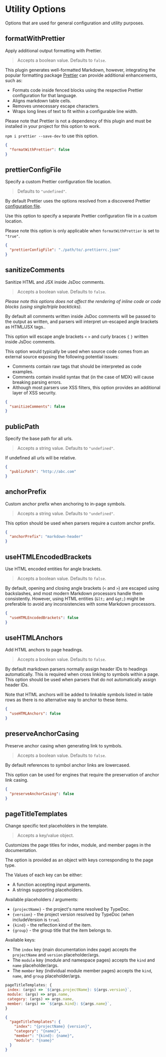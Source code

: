 
# Utility Options

Options that are used for general configuration and utility purposes.

## formatWithPrettier

<Callout emoji="💡">Apply additional output formatting with Prettier.</Callout>

> Accepts a boolean value. Defaults to `false`.

This plugin generates well-formatted Markdown, however, integrating the popular formatting package [Prettier](https://prettier.io/) can provide additional enhancements, such as:

- Formats code inside fenced blocks using the respective Prettier configuration for that language.
- Aligns markdown table cells.
- Removes unnecessary escape characters.
- Wraps long lines of text to fit within a configurable line width.

Please note that Prettier is not a dependency of this plugin and must be installed in your project for this option to work.

`npm i prettier --save-dev` to use this option.

```json filename="typedoc.json"
{
  "formatWithPrettier": false
}
```

## prettierConfigFile

<Callout emoji="💡">
  Specify a custom Prettier configuration file location.
</Callout>

> Defaults to `"undefined"`.

By default Prettier uses the options resolved from a discovered Prettier [configuration file](https://prettier.io/docs/en/configuration.html).

Use this option to specify a separate Prettier configuration file in a custom location.

Please note this option is only applicable when `formatWithPrettier` is set to `"true"`.

```json filename="typedoc.json"
{
  "prettierConfigFile": "./path/to/.prettierrc.json"
}
```

## sanitizeComments

<Callout emoji="💡">Sanitize HTML and JSX inside JsDoc comments.</Callout>

> Accepts a boolean value. Defaults to `false`.

_Please note this options does not affect the rendering of inline code or code blocks (using single/triple backticks)._

By default all comments written inside JsDoc comments will be passed to the output as written, and parsers will interpret un-escaped angle brackets as HTML/JSX tags..

This option will escape angle brackets `<` `>` and curly braces `{` `}` written inside JsDoc comments.

This option would typically be used when source code comes from an external source exposing the following potential issues:

- Comments contain raw tags that should be interpreted as code examples.
- Comments contain invalid syntax that (in the case of MDX) will cause breaking parsing errors.
- Although most parsers use XSS filters, this option provides an additional layer of XSS security.

```json filename="typedoc.json"
{
  "sanitizeComments": false
}
```

## publicPath

<Callout emoji="💡">Specify the base path for all urls.</Callout>

> Accepts a string value. Defaults to `"undefined"`.

If undefined all urls will be relative.

```json filename="typedoc.json"
{
  "publicPath": "http://abc.com"
}
```

## anchorPrefix

<Callout emoji="💡">
  Custom anchor prefix when anchoring to in-page symbols.
</Callout>

> Accepts a string value. Defaults to `"undefined"`.

This option should be used when parsers require a custom anchor prefix.

```json filename="typedoc.json"
{
  "anchorPrefix": "markdown-header"
}
```

## useHTMLEncodedBrackets

<Callout emoji="💡">Use HTML encoded entities for angle brackets.</Callout>

> Accepts a boolean value. Defaults to `false`.

By default, opening and closing angle brackets (`<` and `>`) are escaped using backslashes, and most modern Markdown processors handle them consistently.
However, using HTML entities (`&lt;` and `&gt;`) might be preferable to avoid any inconsistencies with some Markdown processors.

```json filename="typedoc.json"
{
  "useHTMLEncodedBrackets": false
}
```

## useHTMLAnchors

<Callout emoji="💡">Add HTML anchors to page headings.</Callout>

> Accepts a boolean value. Defaults to `false`.

By default markdown parsers normally assign header IDs to headings automatically.
This is required when cross linking to symbols within a page.
This option should be used when parsers that do not automatically assign header IDs.

Note that HTML anchors will be added to linkable symbols listed in table rows as there is no alternative way to anchor to these items.

```json filename="typedoc.json"
{
  "useHTMLAnchors": false
}
```

## preserveAnchorCasing

<Callout emoji="💡">
  Preserve anchor casing when generating link to symbols.
</Callout>

> Accepts a boolean value. Defaults to `false`.

By default references to symbol anchor links are lowercased.

This option can be used for engines that require the preservation of anchor link casing.

```json filename="typedoc.json"
{
  "preserveAnchorCasing": false
}
```

## pageTitleTemplates

<Callout emoji="💡">Change specific text placeholders in the template.</Callout>

> Accepts a key/value object.

Customizes the page titles for index, module, and member pages in the documentation.

The option is provided as an object with keys corresponding to the page type.

The Values of each key can be either:

- A function accepting input arguments.
- A strings supporting placeholders.

Available placeholders / arguments:

- `{projectName}` - the project's name resolved by TypeDoc.
- `{version}` - the project version resolved by TypeDoc (when includeVersion is `true`).
- `{kind}` - the reflection kind of the item.
- `{group}` - the group title that the item belongs to.

Available keys:

- The `index` key (main documentation index page) accepts the `projectName` and `version` placeholder/args.
- The `module` key (module and namespace pages) accepts the `kind` and `name` placeholder/args.
- The `member` key (individual module member pages) accepts the `kind`, `name`, and `group` placeholder/args.

```js filename="typedoc.cjs"
pageTitleTemplates: {
 index: (args) => `${args.projectName}: ${args.version}`,
 module: (args) => args.name,
 category: (args) => args.name,
 member: (args) => `${args.kind}: ${args.name}`,
}
```

```json filename="typedoc.json"
{
  "pageTitleTemplates": {
    "index": "{projectName} {version}",
    "category": "{name}",
    "member": "{kind}: {name}",
    "module": "{name}"
  }
}
```
